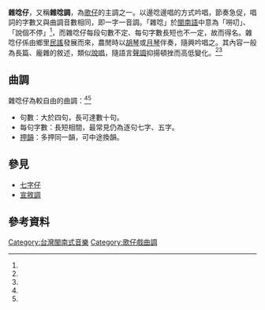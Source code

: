 {{Infobox Hokkien name
| title      = 雜唸仔
| hanji      = 雜唸仔
| poj        = cha̍p-liām-á
| sinbhundzi = 
| hanlo      = 
| tl         = tsa̍p-liām-á
| bp         = 
| hongim     = ㄗㄚㆴㄌㄧㆰ˫ㄚˋ
| hokkienipa = 
| lm         = 
| image      = 
| image_size = 
| caption    = 
}}
'''雜唸仔'''，又稱'''雜唸調'''，為[[歌仔|歌仔]]的主調之一。以邊唸邊唱的方式吟唱，節奏急促，唱詞的字數又與曲調音數相同，即一字一音調。「雜唸」於[[閩南語|閩南語]]中意為「嘮叨」、「說個不停」<ref name="台閩辭典"/>，而雜唸仔每段句數不定、每句字數長短也不一定，故而得名。雜唸仔係由鄉里[[民謠|民謠]]發展而來，農閒時以[[胡琴|胡琴]]或[[月琴|月琴]]伴奏，隨興吟唱之。其內容一般為長篇、龐雜的敘述，類似[[說唱|說唱]]，隨語言[[聲調|聲調]]抑揚頓挫而高低變化。<ref name="大百科"/><ref name="台南市傳統藝術"/>

==曲調==
雜唸仔為較自由的曲調：<ref name="台南市傳統藝術"/><ref name="似說似唱的雜念調"/>
*句數：大於四句，長可達數十句。
*每句字數：長短相間，最常見仍為逐句七字、五字。
*[[押韻|押韻]]：多押同一韻，可中途換韻。

==參見==
*[[七字仔|七字仔]]
*[[宣敘調|宣敘調]]

==參考資料==
{{reflist|1|refs=

<ref name="台閩辭典">{{cite web |url=http://twblg.dict.edu.tw/holodict_new/result_detail.jsp?n_no=12737&curpage=1&sample=雜唸&radiobutton=1&querytarget=1&limit=20&pagenum=1&rowcount=2 |title=雜唸 |accessdate= |last= |first= |author= |coauthors= |date= |work=臺灣閩南語常用詞辭典 |publisher=行政院教育部 }}</ref>

<ref name="大百科">{{cite web |url=http://nrch.culture.tw/twpedia.aspx?id=13087 |title=雜唸調 |accessdate= |last= |first= |author=陳怡君 |coauthors= |date=2009年9月9日 |work=台灣大百科全書 |publisher=行政院文化建設委員會 }}</ref>

<ref name="台南市傳統藝術">{{cite web |url=http://weber.tn.edu.tw/edu01/tainan/main-6/main-6f3.htm |title=歌仔戲的唱曲腔調 |accessdate= |last= |first= |author= |coauthors= |date= |work= |publisher=台南市傳統藝術 }}</ref>

<ref name="似說似唱的雜念調">{{cite web |url=https://market.cloud.edu.tw/content/primary/music/tn_dg/localmusic/opera/functions/sn/sn_zanian.htm |title=似說似唱的雜念調 |accessdate= |last= |first= |author= |coauthors= |date= |work= |publisher=教育大市集Education Market }}</ref>

}}
[[Category:台灣閩南式音樂|Category:台灣閩南式音樂]]
[[Category:歌仔戲曲調|Category:歌仔戲曲調]]